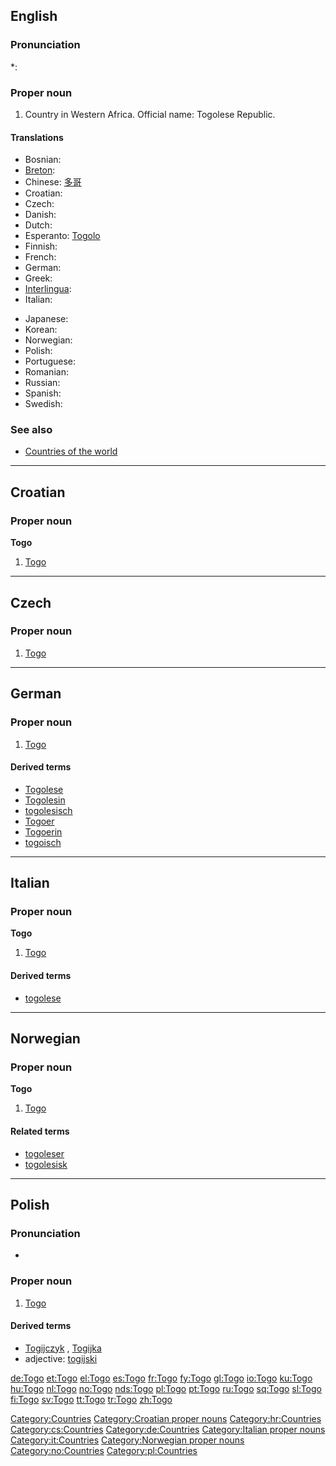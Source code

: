 ==English==

===Pronunciation===
*: {{rhymes|əʊɡəʊ}}

===Proper noun===
{{en-proper-noun}}

# Country in Western Africa. Official name: Togolese Republic.

====Translations====
{{top}}
* Bosnian: {{t-|bs|Togo|m}}
* [[Breton]]: {{t-|br|Togo|xs=Breton}}
* Chinese: [[多哥]]
* Croatian: {{t-|hr|Togo|m}}
* Czech: {{t-|cs|Togo|n}}
* Danish: {{t-|da|Togo}}
* Dutch: {{t+|nl|Togo}}
* Esperanto: [[Togolo]]
* Finnish: {{t+|fi|Togo}}
* French: {{t+|fr|Togo|m}}
* German: {{t+|de|Togo}}
* Greek: {{t|el|Τόγκο|n|sc=Grek}}
* [[Interlingua]]: {{t-|ia|Togo|xs=Interlingua}}
* Italian: {{t-|it|Togo|m}}
{{mid}}
* Japanese: {{t-|ja|トーゴ|tr=tōgo|sc=Jpan}}
* Korean: {{t|ko|토고|sc=Hang}}
* Norwegian: {{t+|no|Togo}}
* Polish: {{t+|pl|Togo}}
* Portuguese: {{t+|pt|Togo}}
* Romanian: {{t-|ro|Togo|n}}
* Russian: {{t|ru|Того|sc=Cyrl}}
* Spanish: {{t+|es|Togo}}
* Swedish: {{t+|sv|Togo}}
{{bottom}}

===See also===
* [[Appendix:Countries of the world|Countries of the world]]

[[Category:Countries]]

----

==Croatian==

===Proper noun===
'''Togo''' {{m}}

# [[#English|Togo]]

[[Category:Croatian proper nouns]]
[[Category:hr:Countries]]

----

==Czech==

===Proper noun===
{{cs-proper noun|g=n}}

# [[#English|Togo]]

[[Category:cs:Countries]]

----

==German==
{{wikipedia|lang=de}}

===Proper noun===
{{infl|de|proper noun|g=n}}

# [[#English|Togo]]

====Derived terms====
* [[Togolese]]
* [[Togolesin]]
* [[togolesisch]]
* [[Togoer]]
* [[Togoerin]]
* [[togoisch]]

[[Category:de:Countries]]

----

==Italian==
{{wikipedia|lang=it}}

===Proper noun===
'''Togo''' {{m}}

# [[#English|Togo]]

====Derived terms====
* [[togolese]]

[[Category:Italian proper nouns]]
[[Category:it:Countries]]

----

==Norwegian==

===Proper noun===
'''Togo'''

# [[#English|Togo]]

====Related terms====
* [[togoleser]]
* [[togolesisk]]

[[Category:Norwegian proper nouns]]
[[Category:no:Countries]]
----
==Polish==

===Pronunciation===
* {{IPA|/ˈt̪ɔɡɔ/|lang=pl}}

===Proper noun===
{{infl|pl|proper noun|g=n|undeclinable}}

# [[#English|Togo]]

====Derived terms====
*[[Togijczyk]] {{m}}, [[Togijka]] {{f}}
*adjective: [[togijski]]

[[Category:pl:Countries]]

[[de:Togo]]
[[et:Togo]]
[[el:Togo]]
[[es:Togo]]
[[fr:Togo]]
[[fy:Togo]]
[[gl:Togo]]
[[io:Togo]]
[[ku:Togo]]
[[hu:Togo]]
[[nl:Togo]]
[[no:Togo]]
[[nds:Togo]]
[[pl:Togo]]
[[pt:Togo]]
[[ru:Togo]]
[[sq:Togo]]
[[sl:Togo]]
[[fi:Togo]]
[[sv:Togo]]
[[tt:Togo]]
[[tr:Togo]]
[[zh:Togo]]